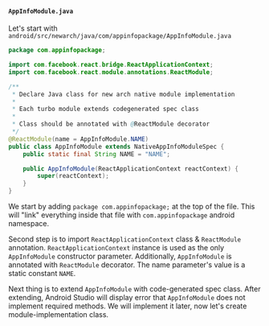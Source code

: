 #### `AppInfoModule.java`

Let's start with `android/src/newarch/java/com/appinfopackage/AppInfoModule.java`

```java title="android/src/newarch/java/com/appinfopackage/AppInfoModule.java"
package com.appinfopackage;

import com.facebook.react.bridge.ReactApplicationContext;
import com.facebook.react.module.annotations.ReactModule;

/**
 * Declare Java class for new arch native module implementation
 *
 * Each turbo module extends codegenerated spec class
 *
 * Class should be annotated with @ReactModule decorator
 */
@ReactModule(name = AppInfoModule.NAME)
public class AppInfoModule extends NativeAppInfoModuleSpec {
    public static final String NAME = "NAME";

    public AppInfoModule(ReactApplicationContext reactContext) {
        super(reactContext);
    }
}
```

We start by adding `package com.appinfopackage;` at the top of the file.
This will "link" everything inside that file with `com.appinfopackage` android namespace.

Second step is to import `ReactApplicationContext` class & `ReactModule` annotation.
`ReactApplicationContext` instance is used as the only `AppInfoModule` constructor parameter.
Additionally, `AppInfoModule` is annotated with `ReactModule` decorator.
The name parameter's value is a static constant `NAME`.

Next thing is to extend `AppInfoModule` with code-generated spec class.
After extending, Android Studio will display error that `AppInfoModule` does not implement required methods.
We will implement it later, now let's create module-implementation class.
